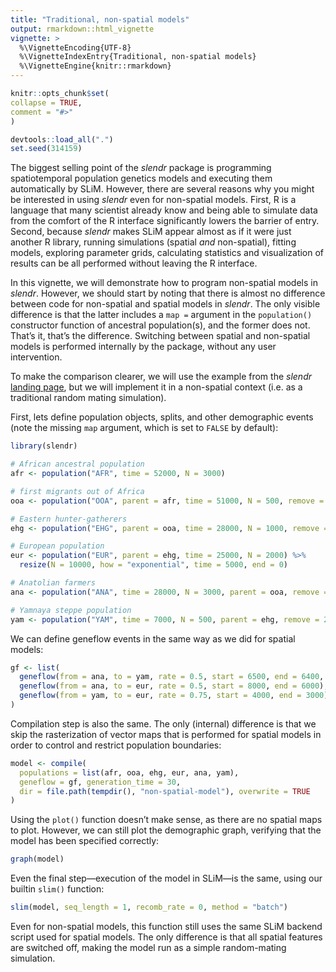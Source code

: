 ```yaml
---
title: "Traditional, non-spatial models"
output: rmarkdown::html_vignette
vignette: >
  %\VignetteEncoding{UTF-8}
  %\VignetteIndexEntry{Traditional, non-spatial models}
  %\VignetteEngine{knitr::rmarkdown}
---
```


```r
knitr::opts_chunk$set(
collapse = TRUE,
comment = "#>"
)
```

```r
devtools::load_all(".")
set.seed(314159)
```

The biggest selling point of the *slendr* package is programming spatiotemporal population genetics models and executing them automatically by SLiM. However, there are several reasons why you might be interested in using *slendr* even for non-spatial models. First, R is a language that many scientist already know and being able to simulate data from the comfort of the R interface significantly lowers the barrier of entry. Second, because *slendr* makes SLiM appear almost as if it were just another R library, running simulations (spatial *and* non-spatial), fitting models, exploring parameter grids, calculating statistics and visualization of results can be all performed without leaving the R interface.

In this vignette, we will demonstrate how to program non-spatial models in *slendr*. However, we should start by noting that there is almost no difference between code for non-spatial and spatial models in *slendr*. The only visible difference is that the latter includes a `map =` argument in the `population()` constructor function of ancestral population(s), and the former does not. That's it, that's the difference. Switching between spatial and non-spatial models is performed internally by the package, without any user intervention.

To make the comparison clearer, we will use the example from the *slendr* [landing page](https://github.com/bodkan/slendr), but we will implement it in a non-spatial context (i.e. as a traditional random mating simulation).

First, lets define population objects, splits, and other demographic events (note the missing `map` argument, which is set to `FALSE` by default):

```r
library(slendr)
```

```r
# African ancestral population
afr <- population("AFR", time = 52000, N = 3000)

# first migrants out of Africa
ooa <- population("OOA", parent = afr, time = 51000, N = 500, remove = 25000)

# Eastern hunter-gatherers
ehg <- population("EHG", parent = ooa, time = 28000, N = 1000, remove = 6000)

# European population
eur <- population("EUR", parent = ehg, time = 25000, N = 2000) %>%
  resize(N = 10000, how = "exponential", time = 5000, end = 0)

# Anatolian farmers
ana <- population("ANA", time = 28000, N = 3000, parent = ooa, remove = 4000)

# Yamnaya steppe population
yam <- population("YAM", time = 7000, N = 500, parent = ehg, remove = 2500)
```

We can define geneflow events in the same way as we did for spatial models:

```r
gf <- list(
  geneflow(from = ana, to = yam, rate = 0.5, start = 6500, end = 6400, overlap = FALSE),
  geneflow(from = ana, to = eur, rate = 0.5, start = 8000, end = 6000),
  geneflow(from = yam, to = eur, rate = 0.75, start = 4000, end = 3000)
)
```

Compilation step is also the same. The only (internal) difference is that we skip the rasterization of vector maps that is performed for spatial models in order to control and restrict population boundaries:

```r
model <- compile(
  populations = list(afr, ooa, ehg, eur, ana, yam),
  geneflow = gf, generation_time = 30,
  dir = file.path(tempdir(), "non-spatial-model"), overwrite = TRUE
)
```

Using the `plot()` function doesn't make sense, as there are no spatial maps to plot. However, we can still plot the demographic graph, verifying that the model has been specified correctly:

```r
graph(model)
```

Even the final step---execution of the model in SLiM---is the same, using our builtin `slim()` function:

```r
slim(model, seq_length = 1, recomb_rate = 0, method = "batch")
```

Even for non-spatial models, this function still uses the same SLiM backend script used for spatial models. The only difference is that all spatial features are switched off, making the model run as a simple random-mating simulation.
